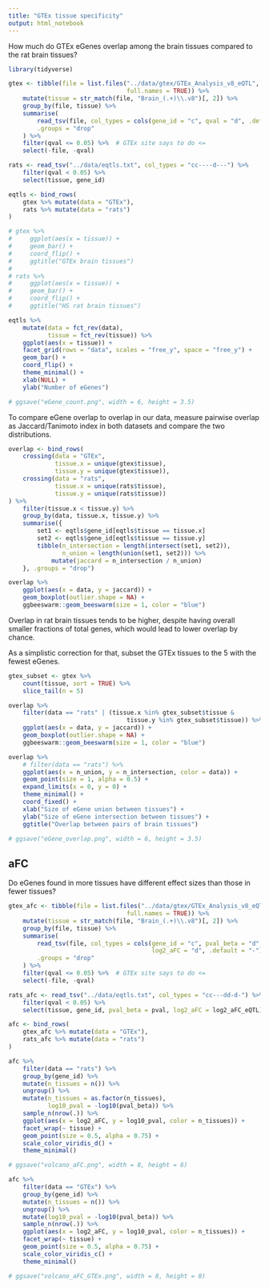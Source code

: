 ```yaml
---
title: "GTEx tissue specificity"
output: html_notebook
---
```


How much do GTEx eGenes overlap among the brain tissues compared to the rat brain tissues?

```r
library(tidyverse)

gtex <- tibble(file = list.files("../data/gtex/GTEx_Analysis_v8_eQTL", "Brain_.+",
                                 full.names = TRUE)) %>%
    mutate(tissue = str_match(file, "Brain_(.+)\\.v8")[, 2]) %>%
    group_by(file, tissue) %>%
    summarise(
        read_tsv(file, col_types = cols(gene_id = "c", qval = "d", .default = "-")),
        .groups = "drop"
    ) %>%
    filter(qval <= 0.05) %>%  # GTEx site says to do <=
    select(-file, -qval)

rats <- read_tsv("../data/eqtls.txt", col_types = "cc----d---") %>%
    filter(qval < 0.05) %>%
    select(tissue, gene_id)

eqtls <- bind_rows(
    gtex %>% mutate(data = "GTEx"),
    rats %>% mutate(data = "rats")
)
```

```r
# gtex %>%
#     ggplot(aes(x = tissue)) +
#     geom_bar() +
#     coord_flip() +
#     ggtitle("GTEx brain tissues")
# 
# rats %>%
#     ggplot(aes(x = tissue)) +
#     geom_bar() +
#     coord_flip() +
#     ggtitle("HS rat brain tissues")

eqtls %>%
    mutate(data = fct_rev(data),
           tissue = fct_rev(tissue)) %>%
    ggplot(aes(x = tissue)) +
    facet_grid(rows = "data", scales = "free_y", space = "free_y") +
    geom_bar() +
    coord_flip() +
    theme_minimal() +
    xlab(NULL) +
    ylab("Number of eGenes")

# ggsave("eGene_count.png", width = 6, height = 3.5)
```

To compare eGene overlap to overlap in our data, measure pairwise overlap as Jaccard/Tanimoto index in both datasets and compare the two distributions.

```r
overlap <- bind_rows(
    crossing(data = "GTEx",
             tissue.x = unique(gtex$tissue),
             tissue.y = unique(gtex$tissue)),
    crossing(data = "rats",
             tissue.x = unique(rats$tissue),
             tissue.y = unique(rats$tissue))
) %>%
    filter(tissue.x < tissue.y) %>%
    group_by(data, tissue.x, tissue.y) %>%
    summarise({
        set1 <- eqtls$gene_id[eqtls$tissue == tissue.x]
        set2 <- eqtls$gene_id[eqtls$tissue == tissue.y]
        tibble(n_intersection = length(intersect(set1, set2)),
               n_union = length(union(set1, set2))) %>%
            mutate(jaccard = n_intersection / n_union)
    }, .groups = "drop")

overlap %>%
    ggplot(aes(x = data, y = jaccard)) +
    geom_boxplot(outlier.shape = NA) +
    ggbeeswarm::geom_beeswarm(size = 1, color = "blue")
```

Overlap in rat brain tissues tends to be higher, despite having overall smaller fractions of total genes, which would lead to lower overlap by chance.

As a simplistic correction for that, subset the GTEx tissues to the 5 with the fewest eGenes.

```r
gtex_subset <- gtex %>%
    count(tissue, sort = TRUE) %>%
    slice_tail(n = 5)

overlap %>%
    filter(data == "rats" | (tissue.x %in% gtex_subset$tissue &
                                 tissue.y %in% gtex_subset$tissue)) %>%
    ggplot(aes(x = data, y = jaccard)) +
    geom_boxplot(outlier.shape = NA) +
    ggbeeswarm::geom_beeswarm(size = 1, color = "blue")
```

```r
overlap %>%
    # filter(data == "rats") %>%
    ggplot(aes(x = n_union, y = n_intersection, color = data)) +
    geom_point(size = 1, alpha = 0.5) +
    expand_limits(x = 0, y = 0) +
    theme_minimal() +
    coord_fixed() +
    xlab("Size of eGene union between tissues") +
    ylab("Size of eGene intersection between tissues") +
    ggtitle("Overlap between pairs of brain tissues")

# ggsave("eGene_overlap.png", width = 6, height = 3.5)
```

## aFC

Do eGenes found in more tissues have different effect sizes than those in fewer tissues?

```r
gtex_afc <- tibble(file = list.files("../data/gtex/GTEx_Analysis_v8_eQTL", "Brain_.+",
                                 full.names = TRUE)) %>%
    mutate(tissue = str_match(file, "Brain_(.+)\\.v8")[, 2]) %>%
    group_by(file, tissue) %>%
    summarise(
        read_tsv(file, col_types = cols(gene_id = "c", pval_beta = "d", qval = "d",
                                        log2_aFC = "d", .default = "-")),
        .groups = "drop"
    ) %>%
    filter(qval <= 0.05) %>%  # GTEx site says to do <=
    select(-file, -qval)

rats_afc <- read_tsv("../data/eqtls.txt", col_types = "cc---dd-d-") %>%
    filter(qval < 0.05) %>%
    select(tissue, gene_id, pval_beta = pval, log2_aFC = log2_aFC_eQTL)

afc <- bind_rows(
    gtex_afc %>% mutate(data = "GTEx"),
    rats_afc %>% mutate(data = "rats")
)
```

```r
afc %>%
    filter(data == "rats") %>%
    group_by(gene_id) %>%
    mutate(n_tissues = n()) %>%
    ungroup() %>%
    mutate(n_tissues = as.factor(n_tissues),
           log10_pval = -log10(pval_beta)) %>%
    sample_n(nrow(.)) %>%
    ggplot(aes(x = log2_aFC, y = log10_pval, color = n_tissues)) +
    facet_wrap(~ tissue) +
    geom_point(size = 0.5, alpha = 0.75) +
    scale_color_viridis_d() +
    theme_minimal()

# ggsave("volcano_aFC.png", width = 8, height = 6)
```

```r
afc %>%
    filter(data == "GTEx") %>%
    group_by(gene_id) %>%
    mutate(n_tissues = n()) %>%
    ungroup() %>%
    mutate(log10_pval = -log10(pval_beta)) %>%
    sample_n(nrow(.)) %>%
    ggplot(aes(x = log2_aFC, y = log10_pval, color = n_tissues)) +
    facet_wrap(~ tissue) +
    geom_point(size = 0.5, alpha = 0.75) +
    scale_color_viridis_c() +
    theme_minimal()

# ggsave("volcano_aFC_GTEx.png", width = 8, height = 8)
```

